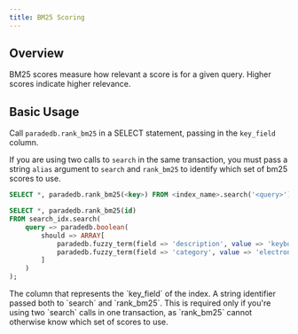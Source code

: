 ```yaml
---
title: BM25 Scoring
---
```


## Overview

BM25 scores measure how relevant a score is for a given query. Higher scores indicate higher relevance.

## Basic Usage

Call `paradedb.rank_bm25` in a SELECT statement, passing in the `key_field` column.

If you are using two calls to `search` in the same transaction, you must pass a string `alias` argument to `search` and `rank_bm25` to identify which set of bm25 scores to use.

```sql
SELECT *, paradedb.rank_bm25(<key>) FROM <index_name>.search('<query>');
```

<Accordion title="Example Usage">

```sql
SELECT *, paradedb.rank_bm25(id)
FROM search_idx.search(
	query => paradedb.boolean(
		should => ARRAY[
			paradedb.fuzzy_term(field => 'description', value => 'keyboard'),
			paradedb.fuzzy_term(field => 'category', value => 'electronics')
		]
	)
);
```

</Accordion>

<ParamField body="key" required>
  The column that represents the `key_field` of the index.
</ParamField>
<ParamField body="alias">
  A string identifier passed both to `search` and `rank_bm25`. This is required
  only if you're using two `search` calls in one transaction, as `rank_bm25`
  cannot otherwise know which set of scores to use.
</ParamField>
